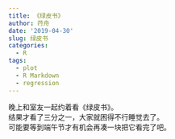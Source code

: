 ```yaml
---
title: 《绿皮书》
author: 荇舟
date: '2019-04-30'
slug: 绿皮书
categories:
  - R
tags:
  - plot
  - R Markdown
  - regression
---
```

晚上和室友一起约着看《绿皮书》。   
结果才看了三分之一，大家就困得不行睡觉去了。   
可能要等到端午节才有机会再凑一块把它看完了吧。